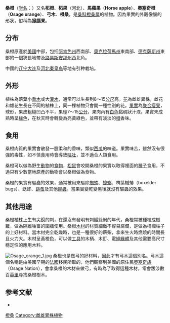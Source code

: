 {{Speciesbox 
| name = 桑橙
| image = Maclura pomifera2.jpg
| image_caption = 桑橙的葉子與果實
| genus = Maclura
| sectio = Maclura
| species = pomifera
| authority = ([[Constantine_Samuel_Rafinesque|Raf.]]) Schneid.
| synonyms = *''Ioxylon pomiferum''<small> Raf.</small>
*''Joxylon pomiferum'' <small>Raf.</small>
*''Maclura aurantiaca'' <small>Nutt.</small>
*''Maclura pomifera'' var. ''inermis'' <small>C.K.Schneid.</small>
*''Toxylon aurantiacum'' <small>(Nutt.) Raf.</small>
*''Toxylon maclura'' <small>Raf.</small>
*''Toxylon pomiferum'' <small>Raf.</small>
|synonyms_ref = <ref>{{cite web |url=http://www.tropicos.org/name/21300468 |title=Tropicos |publisher=Tropicos |date= |accessdate=2014-02-24 |archive-date=2014-02-23 |archive-url=https://web.archive.org/web/20140223074810/http://www.tropicos.org/name/21300468 |dead-url=no }}</ref><ref>{{cite web |url=http://www.theplantlist.org/tpl1.1/record/kew-2501306 |title=The Plant List |publisher=The Plant List |date= |accessdate=2014-02-24 |archive-date=2018-10-04 |archive-url=https://web.archive.org/web/20181004002825/http://www.theplantlist.org/tpl1.1/record/kew-2501306 |dead-url=no }}</ref>
}}

'''桑橙'''（[[学名|学名]]：{{lang|la|''Maclura pomifera''}}）又名'''柘橙'''、'''柘果'''（河北）、'''馬蘋果'''（'''Horse apple'''）、'''奧塞奇橙'''（'''Osage orange'''）、'''弓木'''、'''橙桑'''，是[[桑科|桑科]][[橙桑属|橙桑属]]的植物。因為果實的外觀像腦的形狀，俗稱為'''猴腦果'''。

==分布==
桑橙原產於[[美國|美國]]中部，包括[[阿肯色州|阿肯色州]]西南部、[[奧克拉荷馬州|奧克拉荷馬州]]東南部、[[德克薩斯州|德克薩斯州]]東部的一個狹長地帶及[[路易斯安那州|路易斯安那州]]西北角。

中國的[[辽宁|辽宁]][[大连|大连]]及[[河北|河北]][[秦皇岛|秦皇岛]]等地有引种栽培。

==外形==
植株為落葉小[[喬木|喬木]]或大[[灌木|灌木]]，通常可以生長到8～15[[公尺|公尺]]高。[[花|花]]為雌雄異株，雌花和雄花生長在不同的植株上，同一棵植物只會開一種性別的花。[[果實|果實]]為[[聚合瘦果|聚合瘦果]]，球形，果皮粗糙凹凸不平，果徑7～15[[公分|公分]]，果肉內有[[白色|白色]]黏稠狀汁液。果實未成熟時呈[[綠色|綠色]]，在秋天時會轉變為亮黃綠色，並帶有淡淡的[[橙|橙]]香味。

==食用==
桑橙肉質的果實會散發一股柔和的香味，類似[[西瓜|西瓜]]的味道。果實味苦，雖然沒有很強的毒性，如不慎食用時會導致[[嘔吐|嘔吐]]，並不適合人類食用。

桑橙可以做為野生[[動物|動物]]的[[食物|食物]]，[[松鼠|松鼠]]會咬開桑橙的果實以取得裡面的[[種子|種子]]食用，不過只有少數當地原產的動物會以桑橙做為食物。

桑橙的果實有驅蟲的效果，通常被用來驅除[[蜘蛛|蜘蛛]]、[[蟑螂|蟑螂]]、梣葉槭蝽（boxelder bugs）、蟋蟀、[[跳蚤|跳蚤]]及其他[[昆蟲|昆蟲]]。當果實變乾變黑後就沒有驅蟲的效果。

==其他用途==
桑橙植株上生有尖銳的刺，在還沒有發明有刺鐵絲網的年代，桑橙常被種植成樹籬，做為隔離牲畜的圍牆使用。桑橙[[木材|木材]]的材質細緻不容易腐爛，是做為柵欄柱子的上好材料。當木材完全乾燥時，也是一種很好的薪柴，拿來生火時燃燒的時間長且火力大。木材呈黃橙色，可以做[[工具|工具]]的木柄、木釘、電[[絕緣體|絕緣體]]及其他需要高尺寸穩定性的應用木料。

[[File:Osage_orange_1.jpg|right]]
桑橙也是做弓的好材料，因此才有弓木這個別名。弓木這個名稱是由美國早期的[[法國|法國]]移民所取的，他們觀察到美國的原住民[[奧塞奇族|奧塞奇族]]（Osage Nation），會拿桑橙的木材來做弓，有時為了取得這種木材，常會跋涉數百[[英里|英里]]尋找桑橙樹木。

==参考文献==
<div class="references-small">
*{{cite web| url =http://www.bioinfo.cn/db05/KmzwSpecies.php?action=view&id=13693| title =橙桑| work =《中国高等植物数据库全库》| publisher =中国科学院微生物研究所| author =昆明植物研究所| accessdate =2009-02-24| deadurl =yes| archiveurl =https://web.archive.org/web/20160305005244/http://www.bioinfo.cn/db05/KmzwSpecies.php?action=view&id=13693| archivedate =2016-03-05}}
</div>
{{Taxonbar|from=Q1066106}}

[[Category:桑橙属|橙桑]]
[[Category:雌雄異株植物|Category:雌雄異株植物]]